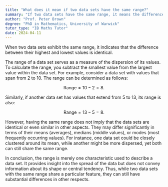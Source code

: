 ```yaml
---
title: "What does it mean if two data sets have the same range?"
summary: "If two data sets have the same range, it means the difference between their highest and lowest values is identical."
author: "Prof. Peter Brown"
degree: "PhD in Mathematics, University of Warwick"
tutor_type: "IB Maths Tutor"
date: 2024-04-11
---
```


When two data sets exhibit the same range, it indicates that the difference between their highest and lowest values is identical.

The range of a data set serves as a measure of the dispersion of its values. To calculate the range, you subtract the smallest value from the largest value within the data set. For example, consider a data set with values that span from $2$ to $10$. The range can be determined as follows:

$$
\text{Range} = 10 - 2 = 8.
$$

Similarly, if another data set has values that extend from $5$ to $13$, its range is also:

$$
\text{Range} = 13 - 5 = 8.
$$

However, having the same range does not imply that the data sets are identical or even similar in other aspects. They may differ significantly in terms of their means (averages), medians (middle values), or modes (most frequently occurring values). For instance, one data set could be closely clustered around its mean, while another might be more dispersed, yet both can still share the same range.

In conclusion, the range is merely one characteristic used to describe a data set. It provides insight into the spread of the data but does not convey information about its shape or central tendency. Thus, while two data sets with the same range share a particular feature, they can still have substantial differences in other respects.
    